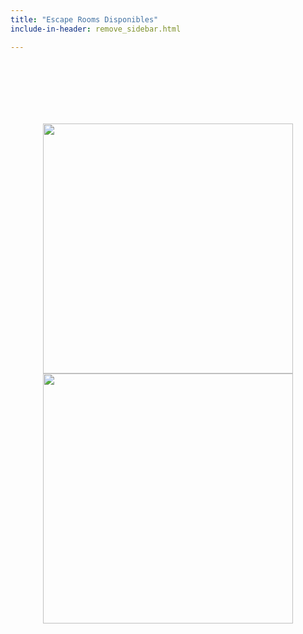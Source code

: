 ```yaml
---
title: "Escape Rooms Disponibles"
include-in-header: remove_sidebar.html

---
```


<div style="height: 100px;"></div>

<center>
<a href="space_station/sala_00.html" target="_blank"><img src="./images/spacestation_600x800.png" height="400"></a>
<span style="width: 50px;"></span>
<a href="oaks_lab/oaks_lab.html" target="_blank"><img src="./images/oak_600x800.png" height="400"></a>
</center>